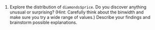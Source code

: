 1.  Explore the distribution of `diamonds$price`. Do you discover anything
    unusual or surprising? (Hint: Carefully think about the binwidth and make
    sure you try a wide range of values.) Describe your findings and brainstorm
    possible explanations.
